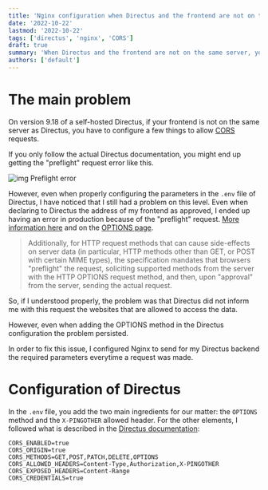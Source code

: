 ```yaml
---
title: 'Nginx configuration when Directus and the frontend are not on the same server'
date: '2022-10-22'
lastmod: '2022-10-22'
tags: ['directus', 'nginx', 'CORS']
draft: true
summary: 'When Directus and the frontend are not on the same server, you have to take care of the Cross-Orgin (CORS) problem by handling Nginx configuration.'
authors: ['default']
---
```


# The main problem

On version 9.18 of a self-hosted Directus, if your frontend is not on the same server as Directus,
you have to configure a few things to allow [CORS](https://developer.mozilla.org/en-US/docs/Web/HTTP/CORS)
requests.

If you only follow the actual Directus documentation, you might end up getting the "preflight"
request error like this.

![img Preflight error](/static/images/cors-policy-error-preflight.webp)

However, even when properly configuring the parameters in the `.env` file of Directus,
I have noticed that I still had a problem on this level. Even when declaring to Directus
the address of my frontend as approved, I ended up having an error in production
because of the "preflight" request. [More information here](https://developer.mozilla.org/en-US/docs/Web/HTTP/CORS#functional_overview)
and on the [OPTIONS page](https://developer.mozilla.org/fr/docs/Web/HTTP/Methods/OPTIONS#requ%C3%AAte_de_pr%C3%A9-v%C3%A9rification_cross-origin_cors).

> Additionally, for HTTP request methods that can cause side-effects on server data
> (in particular, HTTP methods other than GET, or POST with certain MIME types),
> the specification mandates that browsers "preflight" the request, soliciting
> supported methods from the server with the HTTP OPTIONS request method, and then,
> upon "approval" from the server, sending the actual request.

So, if I understood properly, the problem was that Directus did not inform me with this request the websites that
are allowed to access the data.

However, even when adding the OPTIONS method in the Directus configuration the problem persisted.

In order to fix this issue, I configured Nginx to send for my Directus backend
the required parameters everytime a request was made.

# Configuration of Directus

In the `.env` file, you add the two main ingredients for our matter: the `OPTIONS` method
and the `X-PINGOTHER` allowed header.
For the other elements, I followed what is described in the
[Directus documentation](https://docs.directus.io/self-hosted/config-options.html#cors):

```
CORS_ENABLED=true
CORS_ORIGIN=true
CORS_METHODS=GET,POST,PATCH,DELETE,OPTIONS
CORS_ALLOWED_HEADERS=Content-Type,Authorization,X-PINGOTHER
CORS_EXPOSED_HEADERS=Content-Range
CORS_CREDENTIALS=true
```
